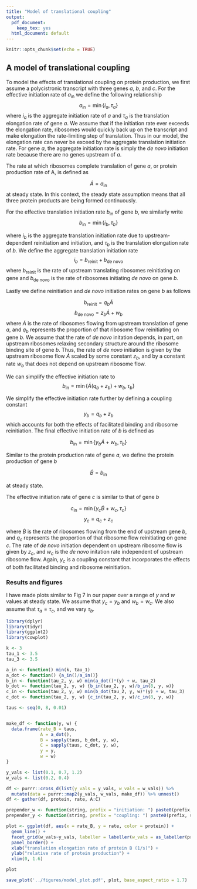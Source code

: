```yaml
---
title: "Model of translational coupling"
output:
  pdf_document:
    keep_tex: yes
  html_document: default
---
```


```r
knitr::opts_chunk$set(echo = TRUE)
```

## A model of translational coupling

To model the effects of translational coupling on protein production, we first assume a polycistronic transcript with three genes _a_, _b_, and _c_. For the effective initiation rate of $a_\text{in}$ we define the following relationship
$$a_\text{in} = \min\left\{i_a, \tau_a\right\}$$
where $i_a$ is the aggregate initiation rate of _a_ and $\tau_a$ is the translation elongation rate of gene _a_. We assume that if the initiation rate ever exceeds the elongation rate, ribosomes would quickly back up on the transcript and make elongation the rate-limiting step of translation. Thus in our model, the elongation rate can never be exceed by the aggregate translation initiation rate. For gene _a_, the aggregate initiation rate is simply the _de novo_ initiation rate because there are no genes upstream of _a_.

The rate at which ribosomes complete translation of gene $a$, or protein production rate of A, is defined as

$$ \dot{A} = a_\text{in} $$
at steady state. In this context, the steady state assumption means that all three protein products are being formed continuously.

For the effective translation initiation rate $b_\text{in}$ of gene _b_, we similarly write
$$b_\text{in} = \min\left\{i_b, \tau_b\right\}$$

where $i_b$ is the aggregate translation initiation rate due to upstream-dependent reinitiation and \textit{de novo} initiation, and $\tau_b$ is the translation elongation rate of _b_. We define the aggregate translation initiation rate
$$i_b = b_\text{reinit} + b_\text{de novo}$$
where $b_\text{reinit}$ is the rate of upstream translating ribosomes reinitiating on gene \textit{b} and $b_\text{de novo}$ is the rate of ribosomes initiating _de novo_ on gene _b_.

Lastly we define reinitiation and _de novo_ initiation rates on gene _b_ as follows

$$b_\text{reinit} = q_b\dot{A}$$
$$b_\text{de novo} = z_b\dot{A} + w_b$$
where $\dot{A}$ is the rate of ribosomes flowing from upstream translation of gene $a$, and $q_b$ represents the proportion of that ribosome flow reinitiating on gene _b_. We assume that the rate of _de novo_ initation depends, in part, on upstream ribosomes relaxing secondary structure around the ribosome binding site of gene _b_. Thus, the rate of _de novo_ initiation is given by the upstream ribosome flow $\dot{A}$ scaled by some constant $z_b$, and by a constant rate $w_b$ that does not depend on upstream ribosome flow.

We can simplify the effective initiation rate to
$$b_\text{in} = \min\left\{\dot{A}(q_b + z_b) + w_b, \tau_b\right\}$$

We simplify the effective initiation rate further by defining a coupling constant 
$$
y_b = q_b + z_b
$$
which accounts for both the effects of facilitated binding and ribosome reinitiation. The final effective initiation rate of _b_ is defined as

$$
b_\text{in} = \min\left\{y_b\dot{A} + w_b, \tau_b\right\}
$$

Similar to the protein production rate of gene _a_, we define the protein production of gene _b_ 

$$ \dot{B} = b_\text{in} $$

at steady state.

The effective initiation rate of gene _c_ is similar to that of gene _b_

$$
c_\text{in} = \min\left\{y_c\dot{B} + w_c, \tau_c\right\}
$$
$$
y_c = q_c + z_c
$$

where $\dot{B}$ is the rate of ribosomes flowing from the end of upstream gene $b$, and $q_c$ represents the proportion of that ribosome flow reinitiating on gene _c_. The rate of _de novo_ initiation dependent on upstream ribosome flow is given by $z_c$, and $w_c$ is the _de novo_ initation rate independent of upstream ribosome flow. Again, $y_c$ is a coupling constant that incorporates the effects of both facilitated binding and ribosome reinitiation.

### Results and figures

I have made plots similar to Fig 7 in our paper over a range of $y$ and $w$ values at steady state. We assume that $y_c = y_b$ and $w_b = w_c$. We also assume that $\tau_a = \tau_c$, and we vary $\tau_b$.

```r
library(dplyr)
library(tidyr)
library(ggplot2)
library(cowplot)

k <- 3
tau_1 <- 3.5
tau_3 <- 3.5

a_in <- function() min(k, tau_1)
a_dot <- function() {a_in()/a_in()}
b_in <- function(tau_2, y, w) min(a_dot()*(y) + w, tau_2)
b_dot <- function(tau_2, y, w) {b_in(tau_2, y, w)/b_in(8, y, w)}
c_in <- function(tau_2, y, w) min(b_dot(tau_2, y, w)*(y) + w, tau_3)
c_dot <- function(tau_2, y, w) {c_in(tau_2, y, w)/c_in(8, y, w)}

taus <- seq(0, 8, 0.01)


make_df <- function(y, w) {
  data.frame(rate_B = taus,
             A = a_dot(),
             B = sapply(taus, b_dot, y, w),
             C = sapply(taus, c_dot, y, w),
             y = y,
             w = w)
}

y_vals <- list(0.1, 0.7, 1.2)
w_vals <- list(0.2, 0.4)

df <- purrr::cross_d(list(y_vals = y_vals, w_vals = w_vals)) %>% 
  mutate(data = purrr::map2(y_vals, w_vals, make_df)) %>% unnest()
df <- gather(df, protein, rate, A:C)

prepender_w <- function(string, prefix = "initiation: ") paste0(prefix, string)
prepender_y <- function(string, prefix = "coupling: ") paste0(prefix, string)

plot <- ggplot(df, aes(x = rate_B, y = rate, color = protein)) +
  geom_line() +
  facet_grid(w_vals~y_vals, labeller = labeller(w_vals = as_labeller(prepender_w), y_vals = as_labeller(prepender_y))) +
  panel_border() +
  xlab("translation elongation rate of protein B (1/s)") +
  ylab("relative rate of protein production") +
  xlim(0, 1.6)

plot

save_plot('../figures/model_plot.pdf', plot, base_aspect_ratio = 1.7)
```

